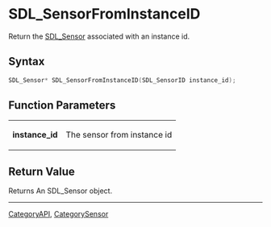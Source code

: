 = SDL_SensorFromInstanceID =

Return the [[SDL_Sensor]] associated with an instance id.

== Syntax ==

<syntaxhighlight lang='c'>
SDL_Sensor* SDL_SensorFromInstanceID(SDL_SensorID instance_id);
</syntaxhighlight>

== Function Parameters ==

{|
|'''instance_id'''
|The sensor from instance id
|}

== Return Value ==

Returns An SDL_Sensor object.


----
[[CategoryAPI]], [[CategorySensor]]


